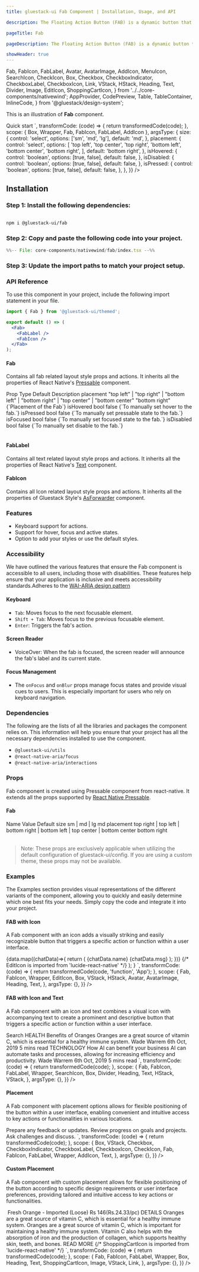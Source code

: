 ```yaml
---
title: gluestack-ui Fab Component | Installation, Usage, and API

description: The Floating Action Button (FAB) is a dynamic button that stays visible and provides access to a primary action throughout the user's journey in the application. It is a powerful UI element that adds a touch of elegance and convenience to the user experience.

pageTitle: Fab

pageDescription: The Floating Action Button (FAB) is a dynamic button that stays visible and provides access to a primary action throughout the user's journey in the application. It is a powerful UI element that adds a touch of elegance and convenience to the user experience.

showHeader: true
---
```



<Meta title="with-nativewind/components/Others/Fab" />

  Fab,
  FabIcon,
  FabLabel,
  Avatar,
  AvatarImage,
  AddIcon,
  MenuIcon,
  SearchIcon,
  CheckIcon,
  Box,
  Checkbox,
  CheckboxIndicator,
  CheckboxLabel,
  CheckboxIcon,
  Link,
  VStack,
  HStack,
  Heading,
  Text,
  Divider,
  Image,
  EditIcon,
  ShoppingCartIcon,
} from '../../core-components/nativewind';
  AppProvider,
  CodePreview,
  Table,
  TableContainer,
  InlineCode,
} from '@gluestack/design-system';


This is an illustration of **Fab** component.

<Wrapper>
  <CodePreview
    showComponentRenderer={true}
    showArgsController={true}
    metaData={{
      code: `
        <Box
          className='h-[360px] w-80 bg-background-50 rounded-md'
        >
          <Fab {...props}>
            <FabIcon as={AddIcon} />
            <FabLabel>Quick start</FabLabel>
          </Fab>
        </Box>
      `,
      transformCode: (code) => {
        return transformedCode(code);
      },
      scope: { Box, Wrapper, Fab, FabIcon, FabLabel, AddIcon },
      argsType: {
        size: {
          control: 'select',
          options: ['sm', 'md', 'lg'],
          default: 'md',
        },
        placement: {
          control: 'select',
          options: [
            'top left',
            'top center',
            'top right',
            'bottom left',
            'bottom center',
            'bottom right',
          ],
          default: 'bottom right',
        },
        isHovered: {
          control: 'boolean',
          options: [true, false],
          default: false,
        },
        isDisabled: {
          control: 'boolean',
          options: [true, false],
          default: false,
        },
        isPressed: {
          control: 'boolean',
          options: [true, false],
          default: false,
        },
      },
    }}
  />
</Wrapper>

<br />

## Installation

### Step 1: Install the following dependencies:

```bash

npm i @gluestack-ui/fab

```

### Step 2: Copy and paste the following code into your project.

<CollapsibleCode>

```jsx 
%%-- File: core-components/nativewind/fab/index.tsx --%% 
```

</CollapsibleCode>

### Step 3: Update the import paths to match your project setup.

### API Reference

To use this component in your project, include the following import statement in your file.

```jsx
import { Fab } from '@gluestack-ui/themed';
```

```jsx
export default () => (
  <Fab>
    <FabLabel />
    <FabIcon />
  </Fab>
);
```

#### Fab

Contains all fab related layout style props and actions.
It inherits all the properties of React Native's [Pressable](https://reactnative.dev/docs/pressable) component.

<Wrapper>
  <TableContainer>
    <Table>
      <Table.THead>
        <Table.TR>
          <Table.TH>
            <Table.TText>Prop</Table.TText>
          </Table.TH>
          <Table.TH>
            <Table.TText>Type</Table.TText>
          </Table.TH>
          <Table.TH>
            <Table.TText>Default</Table.TText>
          </Table.TH>
          <Table.TH>
            <Table.TText>Description</Table.TText>
          </Table.TH>
        </Table.TR>
      </Table.THead>
      <Table.TBody>
        <Table.TR>
          <Table.TD>
            <Table.TText>
              <InlineCode>placement</InlineCode>
            </Table.TText>
          </Table.TD>
          <Table.TD>
            <Table.TText>
              "top left" | "top right" | "bottom left" | "bottom right" | "top
              center" | "bottom center"
            </Table.TText>
          </Table.TD>
          <Table.TD>
            <Table.TText>"bottom right"</Table.TText>
          </Table.TD>
          <Table.TD>
            <Table.TText>{`Placement of the Fab`}</Table.TText>
          </Table.TD>
        </Table.TR>
        <Table.TR>
          <Table.TD>
            <Table.TText>
              <InlineCode>isHovered</InlineCode>
            </Table.TText>
          </Table.TD>
          <Table.TD>
            <Table.TText>bool</Table.TText>
          </Table.TD>
          <Table.TD>
            <Table.TText>false</Table.TText>
          </Table.TD>
          <Table.TD>
            <Table.TText>{`To manually set hover to the fab.`}</Table.TText>
          </Table.TD>
        </Table.TR>
        <Table.TR>
          <Table.TD>
            <Table.TText>
              <InlineCode>isPressed</InlineCode>
            </Table.TText>
          </Table.TD>
          <Table.TD>
            <Table.TText>bool</Table.TText>
          </Table.TD>
          <Table.TD>
            <Table.TText>false</Table.TText>
          </Table.TD>
          <Table.TD>
            <Table.TText>{`To manually set pressable state to the fab.`}</Table.TText>
          </Table.TD>
        </Table.TR>
        <Table.TR>
          <Table.TD>
            <Table.TText>
              <InlineCode>isFocused</InlineCode>
            </Table.TText>
          </Table.TD>
          <Table.TD>
            <Table.TText>bool</Table.TText>
          </Table.TD>
          <Table.TD>
            <Table.TText>false</Table.TText>
          </Table.TD>
          <Table.TD>
            <Table.TText>{`To manually set focused state to the fab.`}</Table.TText>
          </Table.TD>
        </Table.TR>
        <Table.TR>
          <Table.TD>
            <Table.TText>
              <InlineCode>isDisabled</InlineCode>
            </Table.TText>
          </Table.TD>
          <Table.TD>
            <Table.TText>bool</Table.TText>
          </Table.TD>
          <Table.TD>
            <Table.TText>false</Table.TText>
          </Table.TD>
          <Table.TD>
            <Table.TText>{`To manually set disable to the fab.`}</Table.TText>
          </Table.TD>
        </Table.TR>
      </Table.TBody>
    </Table>
  </TableContainer>
</Wrapper>

#### FabLabel

Contains all text related layout style props and actions.
It inherits all the properties of React Native's [Text](https://reactnative.dev/docs/text) component.

#### FabIcon

Contains all Icon related layout style props and actions. It inherits all the properties of Gluestack Style's [AsForwarder](/style/docs/api/as-forwarder) component.

### Features

- Keyboard support for actions.
- Support for hover, focus and active states.
- Option to add your styles or use the default styles.

### Accessibility

We have outlined the various features that ensure the Fab component is accessible to all users, including those with disabilities. These features help ensure that your application is inclusive and meets accessibility standards.Adheres to the [WAI-ARIA design pattern](https://www.w3.org/WAI/ARIA/apg/patterns/button/)

#### Keyboard

- `Tab`: Moves focus to the next focusable element.
- `Shift + Tab`: Moves focus to the previous focusable element.
- `Enter`: Triggers the fab's action.

#### Screen Reader

- VoiceOver: When the fab is focused, the screen reader will announce the fab's label and its current state.

#### Focus Management

- The `onFocus` and `onBlur` props manage focus states and provide visual cues to users. This is especially important for users who rely on keyboard navigation.

### Dependencies

The following are the lists of all the libraries and packages the component relies on. This information will help you ensure that your project has all the necessary dependencies installed to use the component.

- `@gluestack-ui/utils`
- `@react-native-aria/focus`
- `@react-native-aria/interactions`

### Props

Fab component is created using Pressable component from react-native. It extends all the props supported by [React Native Pressable](https://reactnative.dev/docs/pressable#props).

#### Fab

<AppProvider>
  <TableContainer>
    <Table>
      <Table.THead>
        <Table.TR>
          <Table.TH>
            <Table.TText>Name</Table.TText>
          </Table.TH>
          <Table.TH>
            <Table.TText>Value</Table.TText>
          </Table.TH>
          <Table.TH>
            <Table.TText>Default</Table.TText>
          </Table.TH>
        </Table.TR>
      </Table.THead>
      <Table.TBody>
        <Table.TR>
          <Table.TD>
            <Table.TText>
              <InlineCode>size</InlineCode>
            </Table.TText>
          </Table.TD>
          <Table.TD>
            <Table.TText>sm | md | lg</Table.TText>
          </Table.TD>
          <Table.TD>
            <Table.TText>md</Table.TText>
          </Table.TD>
        </Table.TR>
        <Table.TR>
          <Table.TD>
            <Table.TText>
              <InlineCode>placement</InlineCode>
            </Table.TText>
          </Table.TD>
          <Table.TD>
            <Table.TText>
              top right | top left | bottom right | bottom left | top center |
              bottom center
            </Table.TText>
          </Table.TD>
          <Table.TD>
            <Table.TText>bottom right</Table.TText>
          </Table.TD>
        </Table.TR>
      </Table.TBody>
    </Table>
  </TableContainer>
</AppProvider>

> Note: These props are exclusively applicable when utilizing the default configuration of gluestack-ui/config. If you are using a custom theme, these props may not be available.

### Examples

The Examples section provides visual representations of the different variants of the component, allowing you to quickly and easily determine which one best fits your needs. Simply copy the code and integrate it into your project.

#### FAB with Icon

A Fab component with an icon adds a visually striking and easily recognizable button that triggers a specific action or function within a user interface.

<AppProvider>
  <CodePreview
    _rendererWrapper={{ py: '$8' }}
    showComponentRenderer={true}
    showArgsController={false}
    metaData={{
      code: `
        function App() {
          const data = [
            {
              uri: 'https://images.unsplash.com/photo-1599566150163-29194dcaad36?ixlib=rb-4.0.3&ixid=MnwxMjA3fDB8MHxwaG90by1wYWdlfHx8fGVufDB8fHx8&auto=format&fit=crop&w=774&q=80',
              name: 'Kevin James',
              msg: 'Hi Rachel, What\\'s up',
            },
            {
              uri: 'https://images.unsplash.com/photo-1527980965255-d3b416303d12?ixlib=rb-4.0.3&ixid=MnwxMjA3fDB8MHxwaG90by1wYWdlfHx8fGVufDB8fHx8&auto=format&fit=crop&w=1180&q=80',
              name: 'Jacob Jones',
              msg: 'Good Morning!',
            },
            {
              uri: 'https://images.unsplash.com/photo-1633332755192-727a05c4013d?ixlib=rb-4.0.3&ixid=MnwxMjA3fDB8MHxwaG90by1wYWdlfHx8fGVufDB8fHx8&auto=format&fit=crop&w=1180&q=80',
              name: 'Albert Flores',
              msg: 'Coffee?',
            },
          ];
          return (
            <Box
            className='border rounded-lg border-outline-200 p-6 bg-background-200 min-w-[240px] sm:min-w-[360px] md:min-w-[476px]'
            >
              <VStack space='md'>
                {data.map((chatData)=>{
                  return (
                    <HStack space='sm' className='items-center'>
                      <Avatar size='sm'>
                        <AvatarImage
                          source={{
                          uri: chatData.uri,
                          }}
                        />
                      </Avatar>
                      <VStack>
                        <Heading size='xs'>
                          {chatData.name}
                        </Heading>
                        <Text size='xs'>
                          {chatData.msg}
                        </Text>
                      </VStack>
                    </HStack>
                  );
                })}
              </VStack>
              <Fab size='lg' className='bg-emerald-600' >
                {/* EditIcon is imported from 'lucide-react-native' */}
                <FabIcon as={EditIcon}/>
              </Fab>
            </Box>
          );
        }
      `,
      transformCode: (code) => {
        return transformedCode(code, 'function', 'App');
      },
      scope: {
        Fab,
        FabIcon,
        Wrapper,
        EditIcon,
        Box,
        VStack,
        HStack,
        Avatar,
        AvatarImage,
        Heading,
        Text,
      },
      argsType: {},
    }}
  />
</AppProvider>

#### FAB with Icon and Text

A Fab component with an icon and text combines a visual icon with accompanying text to create a prominent and descriptive button that triggers a specific action or function within a user interface.

<AppProvider>
  <CodePreview
    _rendererWrapper={{ py: '$8' }}
    showComponentRenderer={true}
    showArgsController={false}
    metaData={{
      code: `
        <Box
          className='max-w-96 border rounded-lg border-outline-200 py-[56px] px-6 mx-5 bg-background-100'
        >
          <Fab className='top-4 h-9 bg-indigo-600'>
            <FabIcon as={SearchIcon} className='mr-1.5' />
            <FabLabel >Search</FabLabel>
          </Fab>
          <VStack space='lg'>
            <Box>
              <Text className='text-xs text-blue-600 font-bold'>
                HEALTH
              </Text>
              <Heading size='sm'>
                Benefits of Oranges
              </Heading>
              <Text size='xs' className='mt-1.5'>
                Oranges are a great source of vitamin C, which is essential for a healthy immune system.
              </Text>
              <HStack space='sm' className='mt-3 h-5'>
                <Text size='xs'>
                  Wade Warrem
                </Text>
                <Divider
                  orientation='vertical' className='bg-background-300'
                />
                <Text size='xs'>
                  6th Oct, 2019
                </Text>
                <Divider
                  orientation='vertical' className='bg-background-300'
                />
                <Text size='xs'>
                  5 mins read
                </Text>
              </HStack>
            </Box>
            <Divider />
            <Box>
              <Text className='text-xs text-blue-600 font-bold'>
                TECHNOLOGY
              </Text>
              <Heading size='sm' >
                How AI can benefit your business
              </Heading>
              <Text size='xs' className='mt-1.5'>
                AI can automate tasks and processes, allowing for increasing efficiency and productivity.
              </Text>
              <HStack space='sm' className='mt-3 h-5'>
                <Text size='xs'>
                  Wade Warrem
                </Text>
                <Divider
                  orientation='vertical'
                  className='bg-background-300'
                />
                <Text size='xs'>
                  6th Oct, 2019
                </Text>
                <Divider
                  orientation='vertical'
                  className='bg-background-300'
                />
                <Text size='xs'>
                  5 mins read
                </Text>
              </HStack>
            </Box>
          </VStack>
        </Box>
      `,
      transformCode: (code) => {
        return transformedCode(code);
      },
      scope: {
        Fab,
        FabIcon,
        FabLabel,
        Wrapper,
        SearchIcon,
        Box,
        Divider,
        Heading,
        Text,
        HStack,
        VStack,
      },
      argsType: {},
    }}
  />
</AppProvider>

#### Placement

A Fab component with placement options allows for flexible positioning of the button within a user interface, enabling convenient and intuitive access to key actions or functionalities in various locations.

<AppProvider>
  <CodePreview
    _rendererWrapper={{ py: '$8' }}
    showComponentRenderer={true}
    showArgsController={false}
    metaData={{
      code: `
        <Box
          className='border rounded-lg border-outline-300 py-4 bg-background-0 mx-5'
        >
          <VStack space='lg' className='mb-2 px-6 py-2'>
            <Checkbox size="sm" >
              <CheckboxIndicator>
                <CheckboxIcon as={CheckIcon} />
              </CheckboxIndicator>
              <CheckboxLabel>
                <Text fontSize='$sm'>
                  Prepare any feedback or updates.
                </Text>
              </CheckboxLabel>
            </Checkbox>
            <Checkbox size="sm">
              <CheckboxIndicator>
                <CheckboxIcon as={CheckIcon} />
              </CheckboxIndicator>
              <CheckboxLabel>
                <Text fontSize='$sm'>
                  Review progress on goals and projects.
                </Text>
              </CheckboxLabel>
            </Checkbox>
            <Checkbox size="sm">
              <CheckboxIndicator>
                <CheckboxIcon as={CheckIcon} />
              </CheckboxIndicator>
              <CheckboxLabel>
                <Text fontSize='$sm' >
                  Ask challenges and discuss.
                </Text>
              </CheckboxLabel>
            </Checkbox>
          </VStack>
          <Fab size='sm' placement='bottom center' className='top-0 relative'>
            <FabIcon as={AddIcon} size='sm'/>
          </Fab>
        </Box>
      `,
      transformCode: (code) => {
        return transformedCode(code);
      },
      scope: {
        Box,
        VStack,
        Checkbox,
        CheckboxIndicator,
        CheckboxLabel,
        CheckboxIcon,
        CheckIcon,
        Fab,
        FabIcon,
        FabLabel,
        Wrapper,
        AddIcon,
        Text,
      },
      argsType: {},
    }}
  />
</AppProvider>

#### Custom Placement

A Fab component with custom placement allows for flexible positioning of the button according to specific design requirements or user interface preferences, providing tailored and intuitive access to key actions or functionalities.

<AppProvider>
  <CodePreview
    _rendererWrapper={{ py: '$8' }}
    showComponentRenderer={true}
    showArgsController={false}
    metaData={{
      code: `
        <Box
          className='max-w-96 border rounded-lg border-outline-200 overflow-hidden mx-5  bg-background-100'
        >
          <Box>
            <Image
              className='h-[185px] w-[416px]'
              source={{
                uri: 'https://images.unsplash.com/photo-1591206369811-4eeb2f03bc95?w=800&auto=format&fit=crop&q=60&ixlib=rb-4.0.3&ixid=M3wxMjA3fDB8MHxzZWFyY2h8NDJ8fG9yYW5nZXxlbnwwfHwwfHx8MA%3D%3D',
              }}
              fallbackSource={{
                uri: 'https://drive.google.com/uc?export=view&id=1h1e89BtQCp6JdGiKo92dlf5bjHC8hLjt',
              }}
            />
          </Box>
          <VStack className='px-6 pt-4 pb-6'>
            <Heading size='sm'>
              Fresh Orange - Imported (Loose)
            </Heading>
            <Text className='my-1.5 text-sm'>
              Rs 146(Rs.24.33/pc)
            </Text>
            <Text className='text-xs'>
              DETAILS
            </Text>
            <Text className='my-1.5 text-xs'>
              Oranges are a great source of vitamin C, which is essential for a healthy immune system. Oranges are a great source of vitamin C, which is important for maintaining a healthy immune system. Vitamin C also helps with the absorption of iron and the production of collagen, which supports healthy skin, teeth, and bones.
            </Text>
            <Link href="https://gluestack.io/" isExternal>
              <Text className='text-xs text-pink-600'>
                READ MORE
              </Text>
            </Link>
          </VStack>
          <Fab size='lg' className='bg-pink-600 right-4 bottom-16'>
            {/* ShoppingCartIcon is imported from 'lucide-react-native' */}
            <FabIcon as={ShoppingCartIcon} className='h-4 w-4'/>
          </Fab>
        </Box>
      `,
      transformCode: (code) => {
        return transformedCode(code);
      },
      scope: {
        Fab,
        FabIcon,
        FabLabel,
        Wrapper,
        Box,
        Heading,
        Text,
        ShoppingCartIcon,
        Image,
        VStack,
        Link,
      },
      argsType: {},
    }}
  />
</AppProvider>
